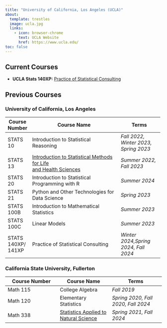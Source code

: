 ```yaml
---
title: "University of California, Los Angeles (UCLA)"
about: 
  template: trestles
  image: ucla.jpg
  links: 
    - icon: browser-chrome
      text: UCLA Website
      href: https://www.ucla.edu/
toc: false
---
```


## Current Courses

- **UCLA Stats 140XP:** [Practice of Statistical Consulting](/teaching/stats140xp.qmd)

## Previous Courses

### University of California, Los Angeles

+--------------------+------------------------------------------------------------------------------------+---------------------------------------+
| Course Number      | Course Name                                                                        | Terms                                 |
+====================+====================================================================================+=======================================+
| STATS 10           | Introduction to Statistical Reasoning                                              | *Fall 2022, Winter 2023, Spring 2023* |
+--------------------+------------------------------------------------------------------------------------+---------------------------------------+
| STATS 13           | [Introduction to Statistical Methods for Life](https://ucla-stats13.netlify.app)[\ | *Summer 2022, Fall 2023*              |
|                    | ](#0)[and Health Sciences](https://ucla-stats13.netlify.app)                       |                                       |
+--------------------+------------------------------------------------------------------------------------+---------------------------------------+
| STATS 20           | Introduction to Statistical Programming with R                                     | *Summer 2024*                         |
+--------------------+------------------------------------------------------------------------------------+---------------------------------------+
| STATS 21           | Python and Other Technologies for Data Science                                     | *Spring 2023*                         |
+--------------------+------------------------------------------------------------------------------------+---------------------------------------+
| STATS 100B         | Introduction to Mathematical Statistics                                            | *Summer 2023*                         |
+--------------------+------------------------------------------------------------------------------------+---------------------------------------+
| STATS 100C         | Linear Models                                                                      | *Summer 2023*                         |
+--------------------+------------------------------------------------------------------------------------+---------------------------------------+
| STATS 140XP/ 141XP | Practice of Statistical Consulting                                                 | *Winter 2024,Spring 2024, Fall 2024*  |
+--------------------+------------------------------------------------------------------------------------+---------------------------------------+

### California State University, Fullerton

| Course Number | Course Name | Terms |
|----|----|----|
| Math 115 | College Algebra | *Fall 2019* |
| Math 120 | Elementary Statistics | *Spring 2020, Fall 2020, Fall 2024* |
| Math 338 | [Statistics Applied to Natural Science](https://csuf-math338.netlify.app)  | *Spring 2021, Fall 2024* |

